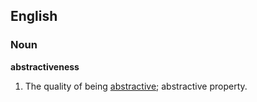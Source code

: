 ==English==

===Noun===
'''abstractiveness'''

# The quality of being [[abstractive]]; abstractive property.